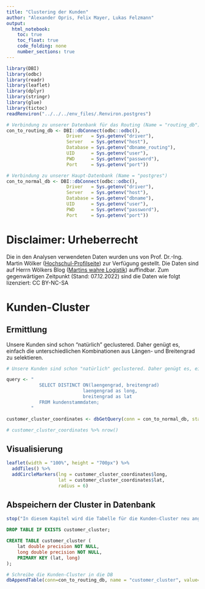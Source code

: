 ```yaml
---
title: "Clustering der Kunden"
author: "Alexander Opris, Felix Mayer, Lukas Felzmann"
output:
  html_notebook:
    toc: true
    toc_float: true
    code_folding: none
    number_sections: true
---
```




```r
library(DBI)
library(odbc)
library(readr)
library(leaflet)
library(dplyr)
library(stringr)
library(glue)
library(tictoc)
readRenviron("../../../env_files/.Renviron.postgres")
```

```r
# Verbindung zu unserer Datenbank für das Routing (Name = "routing_db")
con_to_routing_db <- DBI::dbConnect(odbc::odbc(),
                      Driver   = Sys.getenv("driver"),
                      Server   = Sys.getenv("host"),
                      Database = Sys.getenv("dbname_routing"),
                      UID      = Sys.getenv("user"),
                      PWD      = Sys.getenv("password"),
                      Port     = Sys.getenv("port"))

# Verbindung zu unserer Haupt-Datenbank (Name = "postgres")
con_to_normal_db <- DBI::dbConnect(odbc::odbc(),
                      Driver   = Sys.getenv("driver"),
                      Server   = Sys.getenv("host"),
                      Database = Sys.getenv("dbname"),
                      UID      = Sys.getenv("user"),
                      PWD      = Sys.getenv("password"),
                      Port     = Sys.getenv("port"))
```


# Disclaimer: Urheberrecht
Die in den Analysen verwendeten Daten wurden uns von Prof. Dr.-Ing. Martin Wölker ([Hochschul-Profilseite](https://www.hs-kl.de/hochschule/profil/personenverzeichnis/detailanzeige-personen/person/martin-woelker)) zur Verfügung gestellt. Die Daten sind auf Herrn Wölkers Blog ([Martins wahre Logistik](https://martins-wahre-logistik.blogspot.com/2022/10/logistics-case-studies-der-lieferschein.html)) auffindbar. Zum gegenwärtigen Zeitpunkt (Stand: 07.12.2022) sind die Daten wie folgt lizenziert: CC BY-NC-SA





# Kunden-Cluster
## Ermittlung
Unsere Kunden sind schon "natürlich" geclustered. Daher genügt es, einfach die unterschiedlichen Kombinationen aus Längen- und Breitengrad zu selektieren.
```r
# Unsere Kunden sind schon "natürlich" geclustered. Daher genügt es, einfach die unterschiedlichen Kombinationen aus Längen- und Breitengrad zu selektieren.

query <- "
            SELECT DISTINCT ON(laengengrad, breitengrad) 
          					laengengrad as long,
          					breitengrad as lat
            FROM kundenstammdaten;
         "

customer_cluster_coordinates <- dbGetQuery(conn = con_to_normal_db, statement = query)
```


```r
# customer_cluster_coordinates %>% nrow()
```

## Visualisierung
```r
leaflet(width = "100%", height = "700px") %>%
  addTiles() %>% 
  addCircleMarkers(lng = customer_cluster_coordinates$long,
                   lat = customer_cluster_coordinates$lat,
                   radius = 6)
```


## Abspeichern der Cluster in Datenbank
```r
stop("In diesem Kapitel wird die Tabelle für die Kunden-Cluster neu angelegt und befüllt. Wenn du keine Änderungen an den bestehenden Daten machen möchtest, darfst du die verbleibenden Code Chunks in diesem Kapitel nicht ausführen.")
```

```sql
DROP TABLE IF EXISTS customer_cluster;

CREATE TABLE customer_cluster (
	lat double precision NOT NULL,
	long double precision NOT NULL,
	PRIMARY KEY (lat, long)
);
```

```r
# Schreibe die Kunden-Cluster in die DB
dbAppendTable(conn=con_to_routing_db, name = "customer_cluster", value=customer_cluster_coordinates)
```




